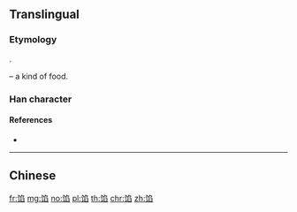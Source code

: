 {{character info/new}}
{{also|餡}}
==Translingual==

===Etymology===
{{Han simp|餡|f=飠|t=饣}}.

{{Han compound|食|alt1=饣|t1=food|臽|ls=psc|c1=s|c2=p}} – a kind of food.

===Han character===
{{Han char|rn=184|rad=饣|as=08|sn=11|four=|canj=NVNHX|ids=⿰饣臽}}

====References====
* {{Han ref|kx=1427.311|hdz=74461.010|uh=9985|ud=39301}}

----

==Chinese==
{{zh-see|餡}}

[[fr:馅]]
[[mg:馅]]
[[no:馅]]
[[pl:馅]]
[[th:馅]]
[[chr:馅]]
[[zh:馅]]